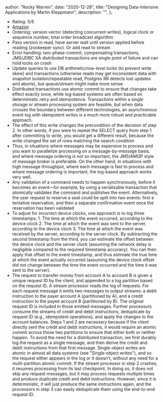 
  author: "Rocky Warren",
  date: "2020-12-28",
  title: "Designing Data-Intensive Applications by Martin Kleppmann",
  description: "",
};


- Rating: 5/5
- [Amazon](https://www.amazon.com/gp/product/1449373321)
- Ordering: version vector (detecting concurrent writes), logical clock or sequence number, total order broadcast algorithm
- Pass version in read, have server wait until version applied before reading (zookeeper sync). Or add read to stream
- Error handling: two-phase-commit, compensating transactions, JMS/JDBC XA distributed transactions are single point of failure and can hold locks on crash
- Update queries to use DB arithmetic/row-level locks (to prevent write skew) and transactions (otherwise reads may get inconsistent data with snapshot isolation/repeatable read, Postgres RR detects lost updates and aborts), but queue/stream might make more sense.
- Distributed transactions use atomic commit to ensure that changes take effect exactly once, while log-based systems are often based on deterministic retry and idempotence. Transactions within a single storage or stream processing system are feasible, but when data crosses the boundary between different technologies, an asynchronous event log with idempotent writes is a much more robust and practicable approach.
- The effect of this write changes the precondition of the decision of step 2. In other words, if you were to repeat the SELECT query from step 1 after committing to write, you would get a different result, because the write changed the set of rows matching the search condition
- Thus, in situations where messages may be expensive to process and you want to parallelize processing on a message-by-message basis, and where message ordering is not so important, the JMS/AMQP style of message broker is preferable. On the other hand, in situations with high message throughput, where each message is fast to process and where message ordering is important, the log-based approach works very well.
- Any validation of a command needs to happen synchronously, before it becomes an event—for example, by using a serializable transaction that atomically validates the command and publishes the event. Alternatively, the user request to reserve a seat could be split into two events: first a tentative reservation, and then a separate confirmation event once the reservation has been validated
- To adjust for incorrect device clocks, one approach is to log three timestamps: 1. The time at which the event occurred, according to the device clock 2. The time at which the event was sent to the server, according to the device clock 3. The time at which the event was received by the server, according to the server clock. By subtracting the second timestamp from the third, you can estimate the offset between the device clock and the server clock (assuming the network delay is negligible compared to the required timestamp accuracy). You can then apply that offset to the event timestamp, and thus estimate the true time at which the event actually occurred (assuming the device clock offset did not change between the time the event occurred and the time it was sent to the server).
- The request to transfer money from account A to account B is given a unique request ID by the client, and appended to a log partition based on the request ID. A stream processor reads the log of requests. For each request message it emits two messages to output streams: a debit instruction to the payer account A (partitioned by A), and a credit instruction to the payee account B (partitioned by B). The original request ID is included in those emitted messages. Further processors consume the streams of credit and debit instructions, deduplicate by request ID (e.g., idempotent operations), and apply the changes to the account balances. Steps 1 and 2 are necessary because if the client directly sent the credit and debit instructions, it would require an atomic commit across those two partitions to ensure that either both or neither happen. To avoid the need for a distributed transaction, we first durably log the request as a single message, and then derive the credit and debit instructions from that first message. Single-object writes are atomic in almost all data systems (see "Single-object writes"), and so the request either appears in the log or it doesn't, without any need for a multi-partition atomic commit. If the stream processor in step 2 crashes, it resumes processing from its last checkpoint. In doing so, it does not skip any request messages, but it may process requests multiple times and produce duplicate credit and debit instructions. However, since it is deterministic, it will just produce the same instructions again, and the processors in step 3 can easily deduplicate them using the end-to-end request ID.
